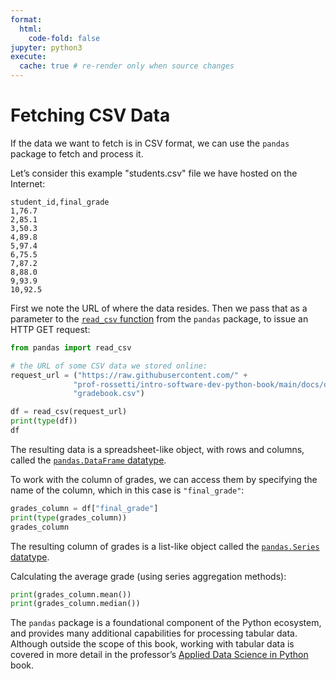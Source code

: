 ```yaml
---
format:
  html:
    code-fold: false
jupyter: python3
execute:
  cache: true # re-render only when source changes
---
```



# Fetching CSV Data


If the data we want to fetch is in CSV format, we can use the `pandas` package to fetch and process it.

Let's consider this example \"students.csv\" file we have hosted on the Internet:


```csv
student_id,final_grade
1,76.7
2,85.1
3,50.3
4,89.8
5,97.4
6,75.5
7,87.2
8,88.0
9,93.9
10,92.5
```

First we note the URL of where the data resides. Then we pass that as a parameter to the [`read_csv` function](https://pandas.pydata.org/docs/reference/api/pandas.read_csv.html){target=blank} from the `pandas` package, to issue an HTTP GET request:

```python
from pandas import read_csv

# the URL of some CSV data we stored online:
request_url = ("https://raw.githubusercontent.com/" +
              "prof-rossetti/intro-software-dev-python-book/main/docs/data/" +
              "gradebook.csv")

df = read_csv(request_url)
print(type(df))
df
```

The resulting data is a spreadsheet-like object, with rows and columns, called the [`pandas.DataFrame` datatype](https://pandas.pydata.org/docs/reference/api/pandas.DataFrame.html){target=blank}.

To work with the column of grades, we can access them by specifying the name of the column, which in this case is `"final_grade"`:

```python
grades_column = df["final_grade"]
print(type(grades_column))
grades_column
```

The resulting column of grades is a list-like object called the [`pandas.Series` datatype](https://pandas.pydata.org/docs/reference/api/pandas.Series.html){target=blank}.

Calculating the average grade (using series aggregation methods):

```python
print(grades_column.mean())
print(grades_column.median())
```

The `pandas` package is a foundational component of the Python ecosystem, and provides many additional capabilities for processing tabular data. Although outside the scope of this book, working with tabular data is covered in more detail in the professor's [Applied Data Science in Python](https://prof-rossetti.github.io/applied-data-science-python-book/notes/pandas/obtaining-dataframes.html) book.
